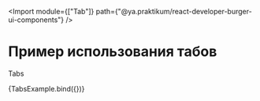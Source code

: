 <!-- Tabs.stories.mdx -->





<Import
  module={["Tab"]}
  path={"@ya.praktikum/react-developer-burger-ui-components"}
/>

<Meta title="Tab" component={Tab} />

# Пример использования табов

Tabs

<Canvas mdxSource={TabExampleSource}>
  <Story name="Tab">{TabsExample.bind({})}</Story>
</Canvas>

<ArgsTable of={Tab} />
